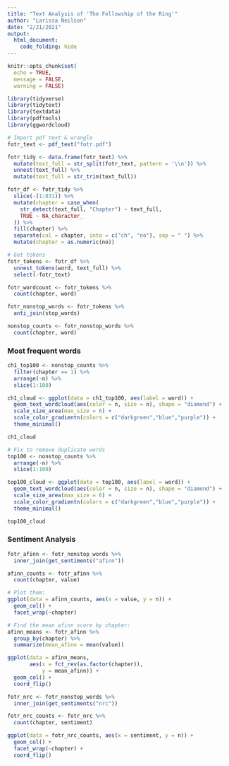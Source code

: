 ```yaml
---
title: "Text Analysis of 'The Fellowship of the Ring'"
author: "Larissa Neilson"
date: "2/21/2021"
output:
  html_document:
    code_folding: hide
---
```


```r
knitr::opts_chunk$set(
  echo = TRUE,
  message = FALSE,
  warning = FALSE)

library(tidyverse)
library(tidytext)
library(textdata)
library(pdftools)
library(ggwordcloud)
```

```r
# Import pdf text & wrangle
fotr_text <- pdf_text("fotr.pdf")

fotr_tidy <- data.frame(fotr_text) %>% 
  mutate(text_full = str_split(fotr_text, pattern = '\\n')) %>% 
  unnest(text_full) %>% 
  mutate(text_full = str_trim(text_full)) 

fotr_df <- fotr_tidy %>% 
  slice(-(1:831)) %>% 
  mutate(chapter = case_when(
    str_detect(text_full, "Chapter") ~ text_full,
    TRUE ~ NA_character_
  )) %>% 
  fill(chapter) %>% 
  separate(col = chapter, into = c("ch", "no"), sep = " ") %>% 
  mutate(chapter = as.numeric(no))
```

```r
# Get tokens
fotr_tokens <- fotr_df %>% 
  unnest_tokens(word, text_full) %>% 
  select(-fotr_text)

fotr_wordcount <- fotr_tokens %>% 
  count(chapter, word)
```

```r
fotr_nonstop_words <- fotr_tokens %>% 
  anti_join(stop_words)

nonstop_counts <- fotr_nonstop_words %>% 
  count(chapter, word)
```

### Most frequent words

```r
ch1_top100 <- nonstop_counts %>% 
  filter(chapter == 1) %>% 
  arrange(-n) %>% 
  slice(1:100)

ch1_cloud <- ggplot(data = ch1_top100, aes(label = word)) +
  geom_text_wordcloud(aes(color = n, size = n), shape = "diamond") +
  scale_size_area(max_size = 6) +
  scale_color_gradientn(colors = c("darkgreen","blue","purple")) +
  theme_minimal()

ch1_cloud
```

```r
# Fix to remove duplicate words
top100 <- nonstop_counts %>% 
  arrange(-n) %>% 
  slice(1:100)

top100_cloud <- ggplot(data = top100, aes(label = word)) +
  geom_text_wordcloud(aes(color = n, size = n), shape = "diamond") +
  scale_size_area(max_size = 6) +
  scale_color_gradientn(colors = c("darkgreen","blue","purple")) +
  theme_minimal()

top100_cloud
```

### Sentiment Analysis

```r
fotr_afinn <- fotr_nonstop_words %>% 
  inner_join(get_sentiments("afinn"))

afinn_counts <- fotr_afinn %>% 
  count(chapter, value)

# Plot them: 
ggplot(data = afinn_counts, aes(x = value, y = n)) +
  geom_col() +
  facet_wrap(~chapter)

# Find the mean afinn score by chapter: 
afinn_means <- fotr_afinn %>% 
  group_by(chapter) %>% 
  summarize(mean_afinn = mean(value))

ggplot(data = afinn_means, 
       aes(x = fct_rev(as.factor(chapter)), 
           y = mean_afinn)) +
  geom_col() +
  coord_flip()
```

```r
fotr_nrc <- fotr_nonstop_words %>% 
  inner_join(get_sentiments("nrc"))

fotr_nrc_counts <- fotr_nrc %>% 
  count(chapter, sentiment)

ggplot(data = fotr_nrc_counts, aes(x = sentiment, y = n)) +
  geom_col() +
  facet_wrap(~chapter) +
  coord_flip()
```

